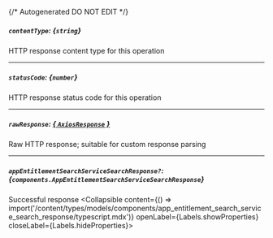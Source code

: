 {/* Autogenerated DO NOT EDIT  */}

##### `contentType`: *{`string`}*
HTTP response content type for this operation

---
##### `statusCode`: *{`number`}*
HTTP response status code for this operation

---
##### `rawResponse`: [*{ `AxiosResponse` }*](https://axios-http.com/docs/res_schema)
Raw HTTP response; suitable for custom response parsing

---
##### `appEntitlementSearchServiceSearchResponse?`: *{`components.AppEntitlementSearchServiceSearchResponse`}*
Successful response
<Collapsible content={() => import('/content/types/models/components/app_entitlement_search_service_search_response/typescript.mdx')} openLabel={Labels.showProperties} closeLabel={Labels.hideProperties}>
</Collapsible>


